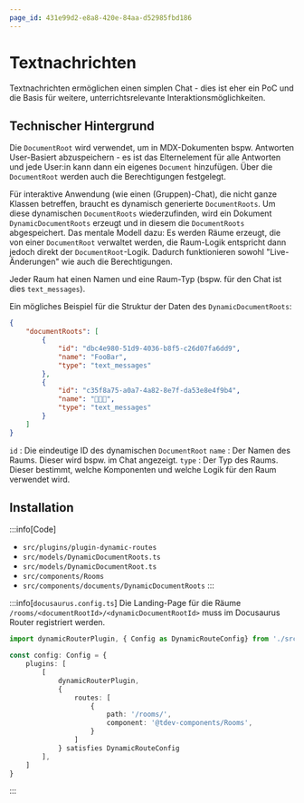 ```yaml
---
page_id: 431e99d2-e8a8-420e-84aa-d52985fbd186
---
```



# Textnachrichten

Textnachrichten ermöglichen einen simplen Chat - dies ist eher ein PoC und die Basis für weitere, unterrichtsrelevante Interaktionsmöglichkeiten.

<DynamicDocumentRoots id="37cb6ae1-4f9f-437b-8120-26d41f69976f" />


## Technischer Hintergrund

Die `DocumentRoot` wird verwendet, um in MDX-Dokumenten bspw. Antworten User-Basiert abzuspeichern - es ist das Elternelement für alle Antworten und jede User:in kann dann ein eigenes `Document` hinzufügen. Über die `DocumentRoot` werden auch die Berechtigungen festgelegt.

Für interaktive Anwendung (wie einen (Gruppen)-Chat), die nicht ganze Klassen betreffen, braucht es dynamisch generierte `DocumentRoots`. Um diese dynamischen `DocumentRoots` wiederzufinden, wird ein Dokument `DynamicDocumentRoots` erzeugt und in diesem die `DocumentRoots` abgespeichert. Das mentale Modell dazu: Es werden Räume erzeugt, die von einer `DocumentRoot` verwaltet werden, die Raum-Logik entspricht dann jedoch direkt der `DocumentRoot`-Logik. Dadurch funktionieren sowohl "Live-Änderungen" wie auch die Berechtigungen.

Jeder Raum hat einen Namen und eine Raum-Typ (bspw. für den Chat ist dies `text_messages`).

Ein mögliches Beispiel für die Struktur der Daten des `DynamicDocumentRoots`:

```json
{
    "documentRoots": [
        {
            "id": "dbc4e980-51d9-4036-b8f5-c26d07fa6dd9",
            "name": "FooBar",
            "type": "text_messages"
        },
        {
            "id": "c35f8a75-a0a7-4a82-8e7f-da53e8e4f9b4",
            "name": "🧁🍰🎂",
            "type": "text_messages"
        }
    ]
}
```

`id`
: Die eindeutige ID des dynamischen `DocumentRoot`
`name`
: Der Namen des Raums. Dieser wird bspw. im Chat angezeigt.
`type`
: Der Typ des Raums. Dieser bestimmt, welche Komponenten und welche Logik für den Raum verwendet wird.

## Installation

:::info[Code]
- `src/plugins/plugin-dynamic-routes`
- `src/models/DynamicDocumentRoots.ts`
- `src/models/DynamicDocumentRoot.ts`
- `src/components/Rooms`
- `src/components/documents/DynamicDocumentRoots`
:::

:::info[`docusaurus.config.ts`]
Die Landing-Page für die Räume `/rooms/<documentRootId>/<dynamicDocumentRootId>` muss im Docusaurus Router registriert werden.

```ts
import dynamicRouterPlugin, { Config as DynamicRouteConfig} from './src/plugins/plugin-dynamic-routes';

const config: Config = {
    plugins: [
        [
            dynamicRouterPlugin,
            {
                routes: [
                    {
                        path: '/rooms/',
                        component: '@tdev-components/Rooms',
                    }
                ]
            } satisfies DynamicRouteConfig
        ],
    ]
} 
```
:::
